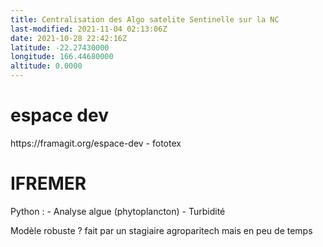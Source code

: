 ```yaml
---
title: Centralisation des Algo satelite Sentinelle sur la NC
last-modified: 2021-11-04 02:13:06Z
date: 2021-10-28 22:42:16Z
latitude: -22.27430000
longitude: 166.44680000
altitude: 0.0000
---
```


# espace dev
https://framagit.org/espace-dev
- fototex

# IFREMER
Python :
- Analyse algue (phytoplancton)
- Turbidité

Modèle robuste ? fait par un stagiaire agroparitech mais en peu de temps
